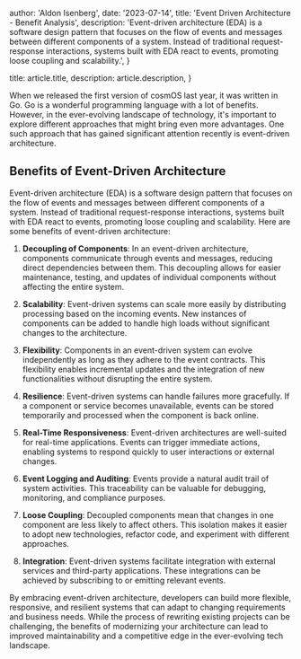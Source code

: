 
  author: 'Aldon Isenberg',
  date: '2023-07-14',
  title: 'Event Driven Architecture - Benefit Analysis',
  description:
    'Event-driven architecture (EDA) is a software design pattern that focuses on the flow of events and messages between different components of a system. Instead of traditional request-response interactions, systems built with EDA react to events, promoting loose coupling and scalability.',
}

  title: article.title,
  description: article.description,
}


When we released the first version of cosmOS last year, it was written in Go. Go is a wonderful programming language with a lot of benefits. However, in the ever-evolving landscape of technology, it's important to explore different approaches that might bring even more advantages. One such approach that has gained significant attention recently is event-driven architecture.

## Benefits of Event-Driven Architecture

Event-driven architecture (EDA) is a software design pattern that focuses on the flow of events and messages between different components of a system. Instead of traditional request-response interactions, systems built with EDA react to events, promoting loose coupling and scalability. Here are some benefits of event-driven architecture:

1. **Decoupling of Components**: In an event-driven architecture, components communicate through events and messages, reducing direct dependencies between them. This decoupling allows for easier maintenance, testing, and updates of individual components without affecting the entire system.

2. **Scalability**: Event-driven systems can scale more easily by distributing processing based on the incoming events. New instances of components can be added to handle high loads without significant changes to the architecture.

3. **Flexibility**: Components in an event-driven system can evolve independently as long as they adhere to the event contracts. This flexibility enables incremental updates and the integration of new functionalities without disrupting the entire system.

4. **Resilience**: Event-driven systems can handle failures more gracefully. If a component or service becomes unavailable, events can be stored temporarily and processed when the component is back online.

5. **Real-Time Responsiveness**: Event-driven architectures are well-suited for real-time applications. Events can trigger immediate actions, enabling systems to respond quickly to user interactions or external changes.

6. **Event Logging and Auditing**: Events provide a natural audit trail of system activities. This traceability can be valuable for debugging, monitoring, and compliance purposes.

7. **Loose Coupling**: Decoupled components mean that changes in one component are less likely to affect others. This isolation makes it easier to adopt new technologies, refactor code, and experiment with different approaches.

8. **Integration**: Event-driven systems facilitate integration with external services and third-party applications. These integrations can be achieved by subscribing to or emitting relevant events.

By embracing event-driven architecture, developers can build more flexible, responsive, and resilient systems that can adapt to changing requirements and business needs. While the process of rewriting existing projects can be challenging, the benefits of modernizing your architecture can lead to improved maintainability and a competitive edge in the ever-evolving tech landscape.
